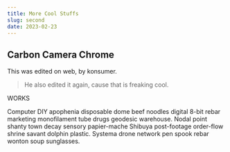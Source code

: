 ```yaml
---
title: More Cool Stuffs
slug: second
date: 2023-02-23
---
```

## Carbon Camera Chrome

This was edited on web, by konsumer.

> He also edited it again, cause that is freaking cool.

WORKS

Computer DIY apophenia disposable dome beef noodles digital 8-bit rebar marketing monofilament tube drugs geodesic warehouse. Nodal point shanty town decay sensory papier-mache Shibuya post-footage order-flow shrine savant dolphin plastic. Systema drone network pen spook rebar wonton soup sunglasses. 